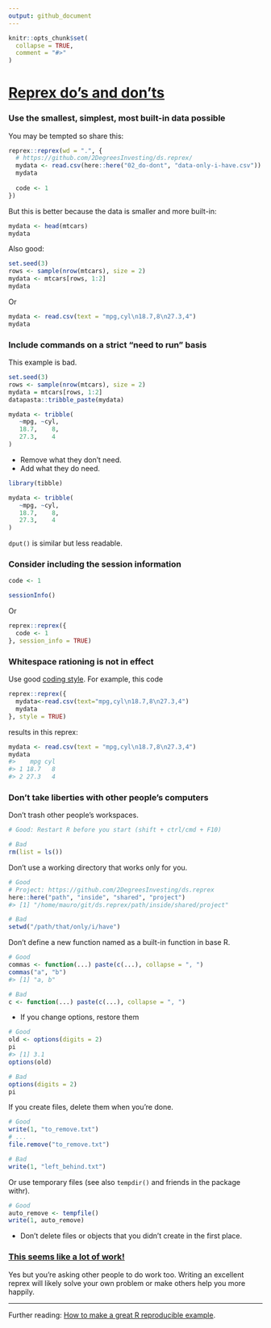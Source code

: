```yaml
---
output: github_document
---
```


```r
knitr::opts_chunk$set(
  collapse = TRUE,
  comment = "#>"
)
```

# [Reprex do's and don'ts](https://reprex.tidyverse.org/articles/reprex-dos-and-donts.html)

### Use the smallest, simplest, most built-in data possible

You may be tempted so share this:

```r
reprex::reprex(wd = ".", {
  # https://github.com/2DegreesInvesting/ds.reprex/
  mydata <- read.csv(here::here("02_do-dont", "data-only-i-have.csv"))
  mydata
  
  code <- 1
})
```

But this is better because the data is smaller and more built-in:

```r
mydata <- head(mtcars)
mydata
```

Also good:

```r
set.seed(3)
rows <- sample(nrow(mtcars), size = 2)
mydata <- mtcars[rows, 1:2]
mydata
```

Or

```r
mydata <- read.csv(text = "mpg,cyl\n18.7,8\n27.3,4")
mydata
```

### Include commands on a strict "need to run" basis

This example is bad.

```r
set.seed(3)
rows <- sample(nrow(mtcars), size = 2)
mydata = mtcars[rows, 1:2]
datapasta::tribble_paste(mydata)  

mydata <- tribble(
   ~mpg, ~cyl,
   18.7,    8,
   27.3,    4
)
```

* Remove what they don't need.
* Add what they do need.

```r
library(tibble)

mydata <- tribble(
   ~mpg, ~cyl,
   18.7,    8,
   27.3,    4
)
```

`dput()` is similar but less readable.

### Consider including the session information

```r
code <- 1

sessionInfo()
```

Or 

```r
reprex::reprex({
  code <- 1
}, session_info = TRUE)
```

### Whitespace rationing is not in effect

Use good [coding style](https://style.tidyverse.org/). For example, this code

```r
reprex::reprex({
  mydata<-read.csv(text="mpg,cyl\n18.7,8\n27.3,4")
  mydata
}, style = TRUE)
```

results in this reprex:

``` r
mydata <- read.csv(text = "mpg,cyl\n18.7,8\n27.3,4")
mydata
#>    mpg cyl
#> 1 18.7   8
#> 2 27.3   4
```

### Don't take liberties with other people's computers

Don't trash other people's workspaces.

```r
# Good: Restart R before you start (shift + ctrl/cmd + F10)

# Bad
rm(list = ls())
```

Don't use a working directory that works only for you.

```r
# Good
# Project: https://github.com/2DegreesInvesting/ds.reprex
here::here("path", "inside", "shared", "project")
#> [1] "/home/mauro/git/ds.reprex/path/inside/shared/project"

# Bad
setwd("/path/that/only/i/have")
```

Don't define a new function named as a built-in function in base R.

```r
# Good 
commas <- function(...) paste(c(...), collapse = ", ")
commas("a", "b")
#> [1] "a, b"

# Bad
c <- function(...) paste(c(...), collapse = ", ")
```

* If you change options, restore them

```r
# Good
old <- options(digits = 2)
pi
#> [1] 3.1
options(old)

# Bad
options(digits = 2)
pi
```

If you create files, delete them when you're done.

```r
# Good
write(1, "to_remove.txt")
# ...
file.remove("to_remove.txt")

# Bad
write(1, "left_behind.txt")
```

Or use temporary files (see also `tempdir()` and friends in the package withr).

```r
# Good
auto_remove <- tempfile()
write(1, auto_remove)
```

* Don't delete files or objects that you didn't create in the first place.

### [This seems like a lot of work!](https://reprex.tidyverse.org/articles/reprex-dos-and-donts.html#this-seems-like-a-lot-of-work)

Yes but you're asking other people to do work too. Writing an excellent reprex
will likely solve your own problem or make others help you more happily.

----

Further reading: [How to make a great R reproducible
example](https://stackoverflow.com/questions/5963269/how-to-make-a-great-r-reproducible-example/16532098).
